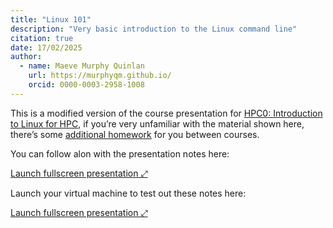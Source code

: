 ```yaml
---
title: "Linux 101"
description: "Very basic introduction to the Linux command line"
citation: true
date: 17/02/2025
author:
  - name: Maeve Murphy Quinlan
    url: https://murphyqm.github.io/
    orcid: 0000-0003-2958-1008
---
```


This is a modified version of the course presentation for [HPC0: Introduction to Linux for HPC](https://arc.leeds.ac.uk/courses/hpc0-introduction-to-linux-for-hpc/),
if you're very unfamiliar with the material shown here, there's some [additional homework](../week-1-homework.qmd) for you between courses.

You can follow alon with the presentation notes here:

[<a href="linux101.qmd" target="_blank">Launch fullscreen presentation ⤢ </a>]{.btn .btn-outline-primary .btn role="button" data-toggle="tooltip" title="Launch presentation in a new tab"}

Launch your virtual machine to test out these notes here:

[<a href="linux101.qmd" target="_blank">Launch fullscreen presentation ⤢ </a>]{.btn .btn-outline-primary .btn role="button" data-toggle="tooltip" title="Launch presentation in a new tab"}